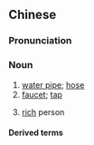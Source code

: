 ==Chinese==
{{zh-forms}}

===Pronunciation===
{{zh-pron
|c=seoi2 hau4
|cat=n
}}

===Noun===
{{zh-noun}} {{tcx|Cantonese|lang=zh}}

# [[water pipe]]; [[hose]]
# [[faucet]]; [[tap]]
# {{lb|zh|figurative}} [[rich]] person

====Derived terms====
{{zh-der|水喉水|水喉通|水喉鐵|水喉匠|大水喉}}